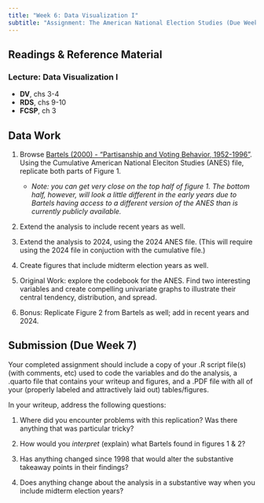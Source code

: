 ```yaml
---
title: "Week 6: Data Visualization I"
subtitle: "Assignment: The American National Election Studies (Due Week 7)"
---
```


## Readings & Reference Material
### Lecture: Data Visualization I
- **DV**, chs 3-4
- **RDS**, chs 9-10
- **FCSP**, ch 3

## Data Work
1. Browse [Bartels (2000) - “Partisanship and Voting Behavior, 1952-1996”](https://www.jstor.org/stable/2669291). Using the Cumulative American National Eleciton Studies (ANES) file, replicate both parts of Figure 1.  

    - *Note: you can get very close on the top half of figure 1.  The bottom half, however, will look a little different in the early years due to Bartels having access to a different version of the ANES than is currently publicly available.*

2. Extend the analysis to include recent years as well.

3. Extend the analysis to 2024, using the 2024 ANES file.  (This will require using the 2024 file in conjuction with the cumulative file.)

3. Create figures that include midterm election years as well.

2. Original Work: explore the codebook for the ANES.  Find two interesting variables and create compelling univariate graphs to illustrate their central tendency, distribution, and spread.

6. Bonus: Replicate Figure 2 from Bartels as well; add in recent years and 2024.

## Submission (Due Week 7)

Your completed assignment should include a copy of your .R script file(s) (with comments, etc) used to code the variables and do the analysis, a .quarto file that contains your writeup and figures, and a .PDF file with all of your (properly labeled and attractively laid out) tables/figures.

In your writeup, address the following questions:

1. Where did you encounter problems with this replication?  Was there anything that was particular tricky?

2. How would you *interpret* (explain) what Bartels found in figures 1 & 2?  

3. Has anything changed since 1998 that would alter the substantive takeaway points in their findings?

4. Does anything change about the analysis in a substantive way when you include midterm election years?